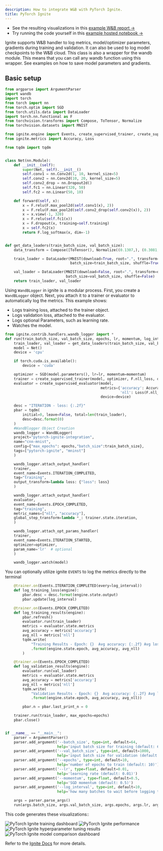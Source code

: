 ```yaml
---
description: How to integrate W&B with PyTorch Ignite.
title: PyTorch Ignite
---
```


* See the resulting visualizations in this [example W&B report →](https://app.wandb.ai/example-team/pytorch-ignite-example/reports/PyTorch-Ignite-with-W%26B--Vmlldzo0NzkwMg)
* Try running the code yourself in this [example hosted notebook →](https://colab.research.google.com/drive/15e-yGOvboTzXU4pe91Jg-Yr7sae3zBOJ#scrollTo=ztVifsYAmnRr)

Ignite supports W&B handler to log metrics, model/optimizer parameters, gradients during training and validation. It can also be used to log model checkpoints to the W&B cloud. This class is also a wrapper for the wandb module. This means that you can call any wandb function using this wrapper. See examples on how to save model parameters and gradients.

## Basic setup

```python
from argparse import ArgumentParser
import wandb
import torch
from torch import nn
from torch.optim import SGD
from torch.utils.data import DataLoader
import torch.nn.functional as F
from torchvision.transforms import Compose, ToTensor, Normalize
from torchvision.datasets import MNIST

from ignite.engine import Events, create_supervised_trainer, create_supervised_evaluator
from ignite.metrics import Accuracy, Loss

from tqdm import tqdm


class Net(nn.Module):
    def __init__(self):
        super(Net, self).__init__()
        self.conv1 = nn.Conv2d(1, 10, kernel_size=5)
        self.conv2 = nn.Conv2d(10, 20, kernel_size=5)
        self.conv2_drop = nn.Dropout2d()
        self.fc1 = nn.Linear(320, 50)
        self.fc2 = nn.Linear(50, 10)

    def forward(self, x):
        x = F.relu(F.max_pool2d(self.conv1(x), 2))
        x = F.relu(F.max_pool2d(self.conv2_drop(self.conv2(x)), 2))
        x = x.view(-1, 320)
        x = F.relu(self.fc1(x))
        x = F.dropout(x, training=self.training)
        x = self.fc2(x)
        return F.log_softmax(x, dim=-1)


def get_data_loaders(train_batch_size, val_batch_size):
    data_transform = Compose([ToTensor(), Normalize((0.1307,), (0.3081,))])

    train_loader = DataLoader(MNIST(download=True, root=".", transform=data_transform, train=True),
                              batch_size=train_batch_size, shuffle=True)

    val_loader = DataLoader(MNIST(download=False, root=".", transform=data_transform, train=False),
                            batch_size=val_batch_size, shuffle=False)
    return train_loader, val_loader
```

Using `WandBLogger` in ignite is a modular process. First, you create a `WandBLogger` object. Next, you attach it to a trainer or evaluator to automatically log the metrics. This example shows:

* Logs training loss, attached to the trainer object.
* Logs validation loss, attached to the evaluator.
* Logs optional Parameters, such as learning rate.
* Watches the model.

```python
from ignite.contrib.handlers.wandb_logger import *
def run(train_batch_size, val_batch_size, epochs, lr, momentum, log_interval):
    train_loader, val_loader = get_data_loaders(train_batch_size, val_batch_size)
    model = Net()
    device = 'cpu'

    if torch.cuda.is_available():
        device = 'cuda'

    optimizer = SGD(model.parameters(), lr=lr, momentum=momentum)
    trainer = create_supervised_trainer(model, optimizer, F.nll_loss, device=device)
    evaluator = create_supervised_evaluator(model,
                                            metrics={'accuracy': Accuracy(),
                                                     'nll': Loss(F.nll_loss)},
                                            device=device)

    desc = "ITERATION - loss: {:.2f}"
    pbar = tqdm(
        initial=0, leave=False, total=len(train_loader),
        desc=desc.format(0)
    )
    #WandBlogger Object Creation
    wandb_logger = WandBLogger(
    project="pytorch-ignite-integration",
    name="cnn-mnist",
    config={"max_epochs": epochs,"batch_size":train_batch_size},
    tags=["pytorch-ignite", "mninst"]
    )

    wandb_logger.attach_output_handler(
    trainer,
    event_name=Events.ITERATION_COMPLETED,
    tag="training",
    output_transform=lambda loss: {"loss": loss}
    )

    wandb_logger.attach_output_handler(
    evaluator,
    event_name=Events.EPOCH_COMPLETED,
    tag="training",
    metric_names=["nll", "accuracy"],
    global_step_transform=lambda *_: trainer.state.iteration,
    )

    wandb_logger.attach_opt_params_handler(
    trainer,
    event_name=Events.ITERATION_STARTED,
    optimizer=optimizer,
    param_name='lr'  # optional
    )

    wandb_logger.watch(model)
```

You can optionally utilize ignite `EVENTS` to log the metrics directly to the terminal

```python
    @trainer.on(Events.ITERATION_COMPLETED(every=log_interval))
    def log_training_loss(engine):
        pbar.desc = desc.format(engine.state.output)
        pbar.update(log_interval)

    @trainer.on(Events.EPOCH_COMPLETED)
    def log_training_results(engine):
        pbar.refresh()
        evaluator.run(train_loader)
        metrics = evaluator.state.metrics
        avg_accuracy = metrics['accuracy']
        avg_nll = metrics['nll']
        tqdm.write(
            "Training Results - Epoch: {}  Avg accuracy: {:.2f} Avg loss: {:.2f}"
            .format(engine.state.epoch, avg_accuracy, avg_nll)
        )

    @trainer.on(Events.EPOCH_COMPLETED)
    def log_validation_results(engine):
        evaluator.run(val_loader)
        metrics = evaluator.state.metrics
        avg_accuracy = metrics['accuracy']
        avg_nll = metrics['nll']
        tqdm.write(
            "Validation Results - Epoch: {}  Avg accuracy: {:.2f} Avg loss: {:.2f}"
            .format(engine.state.epoch, avg_accuracy, avg_nll))

        pbar.n = pbar.last_print_n = 0

    trainer.run(train_loader, max_epochs=epochs)
    pbar.close()


if __name__ == "__main__":
    parser = ArgumentParser()
    parser.add_argument('--batch_size', type=int, default=64,
                        help='input batch size for training (default: 64)')
    parser.add_argument('--val_batch_size', type=int, default=1000,
                        help='input batch size for validation (default: 1000)')
    parser.add_argument('--epochs', type=int, default=10,
                        help='number of epochs to train (default: 10)')
    parser.add_argument('--lr', type=float, default=0.01,
                        help='learning rate (default: 0.01)')
    parser.add_argument('--momentum', type=float, default=0.5,
                        help='SGD momentum (default: 0.5)')
    parser.add_argument('--log_interval', type=int, default=10,
                        help='how many batches to wait before logging training status')

    args = parser.parse_args()
    run(args.batch_size, args.val_batch_size, args.epochs, args.lr, args.momentum, args.log_interval)
```

This code generates these visualizations::

<Frame>
    <img src="/images/integrations/pytorch-ignite-1.png" alt="PyTorch Ignite training dashboard"  />
</Frame>

<Frame>
    <img src="/images/integrations/pytorch-ignite-2.png" alt="PyTorch Ignite performance"  />
</Frame>

<Frame>
    <img src="/images/integrations/pytorch-ignite-3.png" alt="PyTorch Ignite hyperparameter tuning results"  />
</Frame>

<Frame>
    <img src="/images/integrations/pytorch-ignite-4.png" alt="PyTorch Ignite model comparison dashboard"  />
</Frame>

Refer  to the [Ignite Docs](https://pytorch.org/ignite/contrib/handlers.html#module-ignite.contrib.handlers.wandb_logger) for more details.